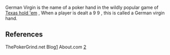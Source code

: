 German Virgin is the name of a poker hand in the wildly popular game of [[Texas hold 'em]] , When a player is dealt a 9 9 , this is called a German virgin hand.


== References ==

ThePokerGrind.net Blog[http://www.thepokergrind.net/2007/09/german-virgin-is-pocket-99-am-i-only.html]
About.com [http://casinogambling.about.com/od/poker/a/pokernamens.htm]

{{Poker-stub}}
{{Uncategorizedstub|date=September 2007}}